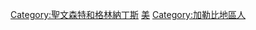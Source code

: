 {{Commonscat|People of Saint Vincent and the Grenadines}}

[[Category:聖文森特和格林納丁斯|Category:聖文森特和格林納丁斯]]
[[Category:各國人物|美]]
[[Category:加勒比地區人|Category:加勒比地區人]]